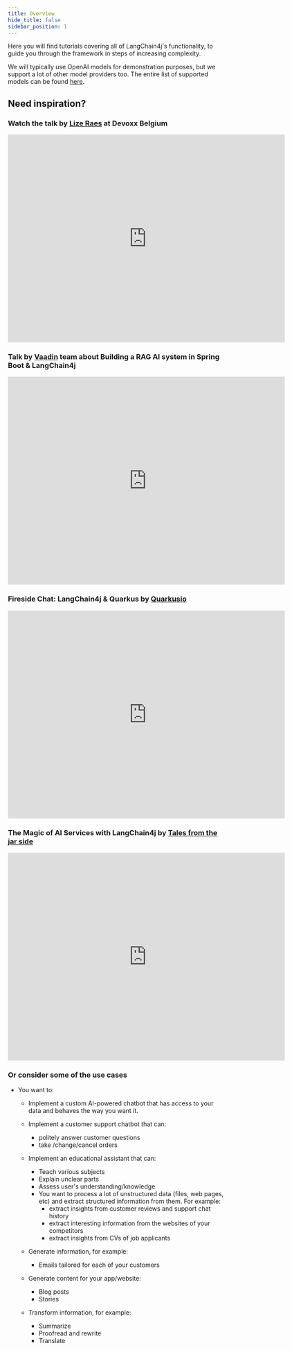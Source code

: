 ```yaml
---
title: Overview
hide_title: false
sidebar_position: 1
---
```


Here you will find tutorials covering all of LangChain4j's functionality, to guide you through the framework in steps of increasing complexity.

We will typically use OpenAI models for demonstration purposes, but we support a lot of other model providers too. The entire list of supported models can be found [here](/category/integrations).

## Need inspiration?

### Watch the talk by [Lize Raes](https://github.com/LizeRaes) at Devoxx Belgium

<iframe width="640" height="480" src="https://www.youtube.com/embed/BD1MSLbs9KE"
        title="Java Meets AI: A Hands On Guide to Building LLM Powered Applications with LangChain4j By Lize Raes"
        frameborder="0"
        style={{marginTop: '10px', marginBottom: '20px'}}
        allow="accelerometer; autoplay; clipboard-write; encrypted-media; gyroscope; picture-in-picture; web-share"
        allowfullscreen></iframe>

### Talk by [Vaadin](https://vaadin.com/) team about Building a RAG AI system in Spring Boot & LangChain4j

<iframe width="640" height="480" src="https://www.youtube.com/embed/J-3n7xs98Kc"
        title="How to build a retrieval-augmented generation (RAG) AI system in Java (Spring Boot + LangChain4j)"
        frameborder="0"
        allow="accelerometer; autoplay; clipboard-write; encrypted-media; gyroscope; picture-in-picture; web-share"
        allowfullscreen></iframe>

### Fireside Chat: LangChain4j & Quarkus by [Quarkusio](https://quarkus.io/)

<iframe width="640" height="480"
        src="https://www.youtube.com/embed/mYw9ySwmK34"
        title="Fireside Chat: LangChain4j &amp; Quarkus"
        frameborder="0"
        allow="accelerometer; autoplay; clipboard-write; encrypted-media; gyroscope; picture-in-picture; web-share"
        allowfullscreen></iframe>

### The Magic of AI Services with LangChain4j by [Tales from the jar side](https://www.youtube.com/@talesfromthejarside)

<iframe width="640" height="480" src="https://www.youtube.com/embed/Bx2OpE1nj34" title="The Magic of AI Services with LangChain4j" frameborder="0" allow="accelerometer; autoplay; clipboard-write; encrypted-media; gyroscope; picture-in-picture; web-share" allowfullscreen></iframe>

### Or consider some of the use cases

- You want to:
  - Implement a custom AI-powered chatbot that has access to your data and behaves the way you want it.
  - Implement a customer support chatbot that can:
    - politely answer customer questions
    - take /change/cancel orders

  - Implement an educational assistant that can:
    - Teach various subjects
    - Explain unclear parts
    - Assess user's understanding/knowledge
    - You want to process a lot of unstructured data (files, web pages, etc) and extract structured information from them. For example:
      - extract insights from customer reviews and support chat history
      - extract interesting information from the websites of your competitors
      - extract insights from CVs of job applicants

  - Generate information, for example:
    - Emails tailored for each of your customers

  - Generate content for your app/website:
    - Blog posts
    - Stories

  - Transform information, for example:
    - Summarize
    - Proofread and rewrite
    - Translate